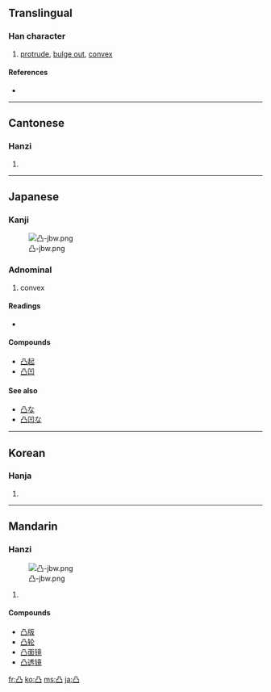 ==Translingual==

===Han character===
{{Han char|rn=17|rad=凵|as=03|sn=5|four=7777<sub>7</sub>|canj=月尸尸 (BSS)}}

# [[protrude]], [[bulge out]], [[convex]]

====References====
* {{Han ref|kx=0135.090|dkj=01809|dj=0301.050|hdz=10307.060|uh=51F8|ud=20984|bh=A559|bd=42329}}

----

==Cantonese==

===Hanzi===
{{yue-hanzi|jyut=|y=[[dat6]]}}

# {{defn|Cantonese}}

----

==Japanese==

===Kanji===
{{ja-kanji|grade=c|rs=凵03}}
[[File:凸-jbw.png|right|thumb]]

===Adnominal===
{{ja-pos|k|adnominal|hira=でこ|rom=deko|hidx=てこ}}
# convex

====Readings====
* {{ja-readings|on=[[とつ]] (totsu)|kun=[[でこ]] (deko)}}

====Compounds====
* [[凸起]]
* [[凸凹]]
====See also====
* [[凸な]]
* [[凸凹な]]

----

==Korean==

===Hanja===
{{ko-hanja|hangeul=[[철]], [[돌]]|rv=cheol, dol|mr=ch'ŏl, tol}}

# {{defn|Korean}}

----

==Mandarin==

===Hanzi===
{{cmn-hanzi|pin=[[tū]] ([[tu1]])|wg=[[t'u1|t'u<sup>1</sup>]]}}
[[File:凸-jbw.png|right|thumb]]

# {{defn|Mandarin}}

====Compounds====
* [[凸版]]
* [[凸轮]]
* [[凸面镜]]
* [[凸透镜]]

[[fr:凸]]
[[ko:凸]]
[[ms:凸]]
[[ja:凸]]